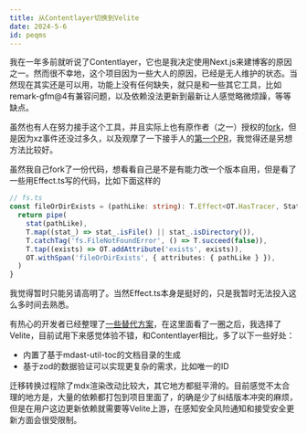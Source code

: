 ```yaml
---
title: 从Contentlayer切换到Velite
date: 2024-5-6
id: peqms
---
```


我在一年多前就听说了Contentlayer，它也是我决定使用Next.js来建博客的原因之一。然而很不幸地，这个项目因为一些大人的原因，已经是无人维护的状态。当然现在其实还是可以用，功能上没有任何缺失，就只是和一些其它工具，比如remark-gfm@4有兼容问题，以及依赖没法更新到最新让人感觉略微烦躁，等等缺点。

虽然也有人在努力接手这个工具，并且实际上也有原作者（之一）授权的[fork](https://github.com/timlrx/contentlayer2)，但是因为xz事件还没过多久，以及观摩了一下接手人的[第一个PR](https://github.com/timlrx/contentlayer2/pull/1)，我觉得还是另想方法比较好。

虽然我自己fork了一份代码，想看看自己是不是有能力改一个版本自用，但是看了一些用Effect.ts写的代码，比如下面这样的

```ts
// fs.ts
const fileOrDirExists = (pathLike: string): T.Effect<OT.HasTracer, StatError, boolean> => {
  return pipe(
    stat(pathLike),
    T.map((stat_) => stat_.isFile() || stat_.isDirectory()),
    T.catchTag('fs.FileNotFoundError', () => T.succeed(false)),
    T.tap((exists) => OT.addAttribute('exists', exists)),
    OT.withSpan('fileOrDirExists', { attributes: { pathLike } }),
  )
}
```

我觉得暂时只能另请高明了。当然Effect.ts本身是挺好的，只是我暂时无法投入这么多时间去熟悉。

有热心的开发者已经整理了[一些替代方案](https://github.com/contentlayerdev/contentlayer/issues/429#issuecomment-1974928678)，在这里面看了一圈之后，我选择了Velite，目前试用下来感觉体验不错，和Contentlayer相比，多了以下一些好处：

+ 内置了基于mdast-util-toc的文档目录的生成
+ 基于zod的数据验证可以实现更复杂的需求，比如唯一的ID

迁移转换过程除了mdx渲染改动比较大，其它地方都挺平滑的。目前感觉不太合理的地方是，大量的依赖都打包到项目里面了，的确是少了纠结版本冲突的麻烦，但是在用户这边更新依赖就需要等Velite上游，在感知安全风险通知和接受安全更新方面会很受限制。
